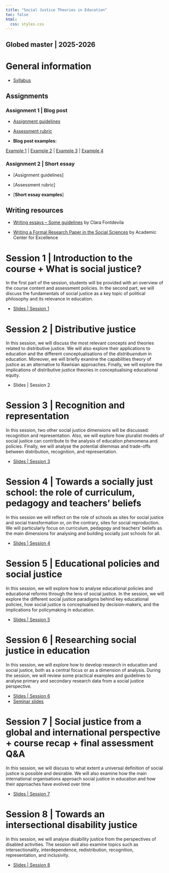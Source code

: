 ```yaml
---
title: "Social Justice Theories in Education"
toc: false
html:
  css: styles.css
---
```


## **Globed master \| 2025-2026**

# General information

-   [Syllabus](https://drive.google.com/file/d/1Cgxrc79P6NPiCZ_tgpSuePkKHUJwk4mO/view?usp=sharing)

## Assignments

### Assignment 1 \| Blog post

-   [Assignment guidelines](https://drive.google.com/file/d/1ttGgWfnHxc9I05uoZWUmBdxCSNUnsPtw/view?usp=sharing)

-   [Assessment rubric](https://drive.google.com/file/d/1ktVgVK2AHmbQ1YpdgTHvVEnVbn-j5cxZ/view?usp=sharing)

-   **Blog post examples:**

[Example 1](https://drive.google.com/file/d/1Kg_AfT-8gWb2GsSd7uZPgEqu2DcXt2UD/view?usp=sharing) \| [Example 2](https://drive.google.com/file/d/18n1MLcX_TuPahAl1zpcOmgEtvwywG72r/view?usp=sharing) \| [Example 3](https://drive.google.com/file/d/16KpECeT7zPksqsUtzInAj6ef1qON94Jw/view?usp=sharing) \| [Example 4](https://drive.google.com/file/d/1zPvtYvtehgiCQ0rJnpmw3CyUB-_yMu-B/view?usp=sharing)

::: hidden
### Assignment 2 \| Short essay

-   \[Assignment guidelines\]

-   \[Assessment rubric\]

-   \[**Short essay examples**\]
:::

## Writing resources

-   [Writing essays – Some guidelines](https://drive.google.com/file/d/1uelVt2zKkggmUMRNj5QsEkNk9SBBrotz/view?usp=sharing) by Clara Fontdevila

-   [Writing a Formal Research Paper in the Social Sciences](https://drive.google.com/file/d/1W34cCqDxN9YYbnO5ZfisPvGjJ7rkgcQH/view?usp=sharing) by Academic Center for Excellence

# Session 1 \| Introduction to the course + What is social justice?

In the first part of the session, students will be provided with an overview of the course content and assessment policies. In the second part, we will discuss the fundamentals of social justice as a key topic of political philosophy and its relevance in education.

-   [Slides \| Session 1](https://drive.google.com/file/d/1O1bwBWjf6XJBFAzklj5TDepg-E-l0JKY/view?usp=sharing)

# Session 2 \| Distributive justice

In this session, we will discuss the most relevant concepts and theories related to distributive justice. We will also explore their applications to education and the different conceptualisations of the *distribuendum* in education. Moreover, we will briefly examine the capabilities theory of justice as an alternative to Rawlsian approaches. Finally, we will explore the implications of distributive justice theories in conceptualising educational equity.

-   Slides \| Session 2

::: hidden
# Session 3 \| Recognition and representation

In this session, two other social justice dimensions will be discussed: recognition and representation. Also, we will explore how pluralist models of social justice can contribute to the analysis of education phenomena and policies. Finally, we will analyse the potential dilemmas and trade-offs between distribution, recognition, and representation.

-   [Slides \| Session 3](https://drive.google.com/file/d/18aDskWRlQlm4rAfowcBZL1bdQYOEyWlv/view?usp=sharing)

# Session 4 \| Towards a socially just school: the role of curriculum, pedagogy and teachers' beliefs

In this session we will reflect on the role of schools as sites for social justice and social transformation or, on the contrary, sites for social reproduction. We will particularly focus on curriculum, pedagogy and teachers’ beliefs as the main dimensions for analysing and building socially just schools for all.

-   [Slides \| Session 4](https://drive.google.com/file/d/1lpqlj8s-Gr8pOg3_03YmD0XGhhSUOXrQ/view?usp=sharing)

# Session 5 \| Educational policies and social justice

In this session, we will explore how to analyse educational policies and educational reforms through the lens of social justice. In the session, we will explore the different social justice paradigms behind key educational policies, how social justice is conceptualised by decision-makers, and the implications for policymaking in education.

-   [Slides \| Session 5](https://drive.google.com/file/d/1q-Ypfkse-aOFv9DUDWvN09DyvvAAKcCB/view?usp=sharing)

# Session 6 \| Researching social justice in education

In this session, we will explore how to develop research in education and social justice, both as a central focus or as a dimension of analysis. During the session, we will review some practical examples and guidelines to analyse primary and secondary research data from a social justice perspective.

-   [Slides \| Session 6](https://drive.google.com/file/d/1qCFOsdmZ3Rcz97uVabWHFFNtigasWwL7/view?usp=sharing)
-   [Seminar slides](https://drive.google.com/file/d/178UJ9f0hu9UrNmKwpMMdpkttLcTytwwQ/view?usp=sharing)

# Session 7 \| Social justice from a global and international perspective + course recap + final assessment Q&A

In this session, we will discuss to what extent a universal definition of social justice is possible and desirable. We will also examine how the main international organisations approach social justice in education and how their approaches have evolved over time

-   [Slides \| Session 7](https://drive.google.com/file/d/1B31bAoWfhXt0lPyjBG00AVwVee1QHtxv/view?usp=sharing)

# Session 8 \| Towards an intersectional disability justice

In this session, we will analyse disability justice from the perspectives of disabled activities. The session will also examine topics such as intersectionality, interdependence, redistribution, recognition, representation, and inclusivity.

-   [Slides \| Session 8](https://drive.google.com/file/d/1Oi6adfnAHj8_SI-Nv-gttKwiZTcCr4B3/view?usp=sharing)
:::
